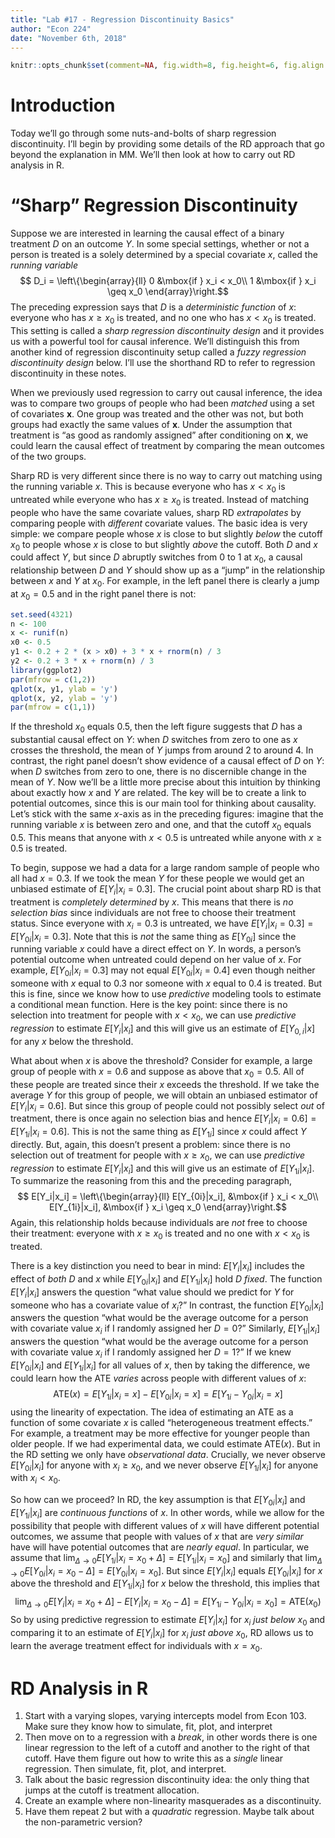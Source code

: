 ```yaml
---
title: "Lab #17 - Regression Discontinuity Basics"
author: "Econ 224"
date: "November 6th, 2018"
---
```


<!-- knitr global options -->
```r
knitr::opts_chunk$set(comment=NA, fig.width=8, fig.height=6, fig.align = 'center')
```

# Introduction
Today we'll go through some nuts-and-bolts of sharp regression discontinuity.
I'll begin by providing some details of the RD approach that go beyond the explanation in MM.
We'll then look at how to carry out RD analysis in R.  

# "Sharp" Regression Discontinuity
Suppose we are interested in learning the causal effect of a binary treatment $D$ on an outcome $Y$.
In some special settings, whether or not a person is treated is a solely determined by a special covariate $x$, called the *running variable*
$$ D_i = \left\{\begin{array}{ll}
0 &\mbox{if } x_i < x_0\\
1 &\mbox{if } x_i \geq x_0
\end{array}\right.$$
The preceding expression says that $D$ is a *deterministic function* of $x$: everyone who has $x \geq x_0$ is treated, and no one who has $x < x_0$ is treated.
This setting is called a *sharp regression discontinuity design* and it provides us with a powerful tool for causal inference.
We'll distinguish this from another kind of regression discontinuity setup called a *fuzzy regression discontinuity design* below.
I'll use the shorthand RD to refer to regression discontinuity in these notes.

When we previously used regression to carry out causal inference, the idea was to compare two groups of people who had been *matched* using a set of covariates $\mathbf{x}$.
One group was treated and the other was not, but both groups had exactly the same values of $\mathbf{x}$.
Under the assumption that treatment is "as good as randomly assigned" after conditioning on $\mathbf{x}$, we could learn the causal effect of treatment by comparing the mean outcomes of the two groups.

Sharp RD is very different since there is no way to carry out matching using the running variable $x$.
This is because everyone who has $x < x_0$ is untreated while everyone who has $x \geq x_0$ is treated.
Instead of matching people who have the same covariate values, sharp RD *extrapolates* by comparing people with *different* covariate values.
The basic idea is very simple: we compare people whose $x$ is close to but slightly *below* the cutoff $x_0$ to people whose $x$ is close to but slightly *above* the cutoff.
Both $D$ and $x$ could affect $Y$, but since $D$ abruptly switches from 0 to 1 at $x_0$, a causal relationship between $D$ and $Y$ should show up as a "jump" in the relationship between $x$ and $Y$ at $x_0$.
For example, in the left panel there is clearly a jump at $x_0 = 0.5$ and in the right panel there is not: 

```r
set.seed(4321)  
n <- 100
x <- runif(n)
x0 <- 0.5
y1 <- 0.2 + 2 * (x > x0) + 3 * x + rnorm(n) / 3
y2 <- 0.2 + 3 * x + rnorm(n) / 3
library(ggplot2)
par(mfrow = c(1,2))
qplot(x, y1, ylab = 'y') 
qplot(x, y2, ylab = 'y') 
par(mfrow = c(1,1))
```

If the threshold $x_0$ equals 0.5, then the left figure suggests that $D$ has a substantial causal effect on $Y$: when $D$ switches from zero to one as $x$ crosses the threshold, the mean of $Y$ jumps from around 2 to around 4.
In contrast, the right panel doesn't show evidence of a causal effect of $D$ on $Y$: when $D$ switches from zero to one, there is no discernible change in the mean of $Y$.
Now we'll be a little more precise about this intuition by thinking about exactly how $x$ and $Y$ are related.
The key will be to create a link to potential outcomes, since this is our main tool for thinking about causality.
Let's stick with the same $x$-axis as in the preceding figures: imagine that the running variable $x$ is between zero and one, and that the cutoff $x_0$ equals 0.5.
This means that anyone with $x < 0.5$ is untreated while anyone with $x\geq 0.5$ is treated.

To begin, suppose we had a data for a large random sample of people who all had $x = 0.3$.
If we took the mean $Y$ for these people we would get an unbiased estimate of $E[Y_i|x_i = 0.3]$.
The crucial point about sharp RD is that treatment is *completely determined* by $x$.
This means that there is *no selection bias* since individuals are not free to choose their treatment status.
Since everyone with $x_i = 0.3$ is untreated, we have $E[Y_i|x_i = 0.3] = E[Y_{0i}|x_i = 0.3]$.
Note that this is *not* the same thing as $E[Y_{0i}]$ since the running variable $x$ could have a direct effect on $Y$. 
In words, a person's potential outcome when untreated could depend on her value of $x$.
For example, $E[Y_{0i} |x_i = 0.3]$ may not equal $E[Y_{0i}|x_i = 0.4]$ even though neither someone with $x$ equal to 0.3 nor someone with $x$ equal to 0.4 is treated.
But this is fine, since we know how to use *predictive* modeling tools to estimate a conditional mean function.
Here is the key point: since there is no selection into treatment for people with $x < x_0$, we can use *predictive regression* to estimate $E[Y_i|x_i]$ and this will give us an estimate of $E[Y_{0,i}|x]$ for any $x$ below the threshold.

What about when $x$ is above the threshold?
Consider for example, a large group of people with $x = 0.6$ and suppose as above that $x_0 = 0.5$.
All of these people are treated since their $x$ exceeds the threshold.
If we take the average $Y$ for this group of people, we will obtain an unbiased estimator of $E[Y_i|x_i=0.6]$.
But since this group of people could not possibly select *out* of treatment, there is once again no selection bias and hence $E[Y_i|x_i=0.6] = E[Y_{1i}|x_i = 0.6]$. 
This is not the same thing as $E[Y_{1i}]$ since $x$ could affect $Y$ directly.
But, again, this doesn't present a problem: since there is no selection out of treatment for people with $x \geq x_0$, we can use *predictive regression* to estimate $E[Y_i|x_i]$ and this will give us an estimate of $E[Y_{1i}|x_i]$. 
To summarize the reasoning from this and the preceding paragraph, 
$$ E[Y_i|x_i] = \left\{\begin{array}{ll}
E[Y_{0i}|x_i], &\mbox{if } x_i < x_0\\
E[Y_{1i}|x_i], &\mbox{if } x_i \geq x_0
\end{array}\right.$$
Again, this relationship holds because individuals are *not* free to choose their treatment: everyone with $x \geq x_0$ is treated and no one with $x < x_0$ is treated.

There is a key distinction you need to bear in mind: $E[Y_i|x_i]$ includes the effect of *both* $D$ and $x$ while $E[Y_{0i}|x_i]$ and $E[Y_{1i}|x_i]$ hold $D$ *fixed*.
The function $E[Y_i|x_i]$ answers the question "what value should we predict for $Y$ for someone who has a covariate value of $x_i$?"
In contrast, the function $E[Y_{0i}|x_i]$ answers the question "what would be the average outcome for a person with covariate value $x_i$ if I randomly assigned her $D=0$?"
Similarly, $E[Y_{1i}|x_i]$ answers the question "what would be the average outcome for a person with covariate value $x_i$ if I randomly assigned her $D=1$?"
If we knew $E[Y_{0i}|x_i]$ and $E[Y_{1i}|x_i]$ for all values of $x$, then by taking the difference, we could learn how the ATE *varies* across people with different values of $x$:
$$\mbox{ATE}(x) = E[Y_{1i}|x_i = x] - E[Y_{0i}|x_i = x] = E[Y_{1i} - Y_{0i}|x_i = x]$$
using the linearity of expectation.
The idea of estimating an ATE as a function of some covariate $x$ is called "heterogeneous treatment effects."
For example, a treatment may be more effective for younger people than older people.
If we had experimental data, we could estimate $\mbox{ATE}(x)$.
But in the RD setting we only have *observational data*.
Crucially, we never observe $E[Y_{0i}|x_i]$ for anyone with $x_i \geq x_0$, and we never observe $E[Y_{1i}|x_i]$ for anyone with $x_i < x_0$.

So how can we proceed?
In RD, the key assumption is that $E[Y_{0i}|x_i]$ and $E[Y_{1i}|x_i]$ are   *continuous functions* of $x$. 
In other words, while we allow for the possibility that people with different values of $x$ will have different potential outcomes, we assume that people with values of $x$ that are *very similar* have will have potential outcomes that are *nearly equal*.
In particular, we assume that $\lim_{\Delta \rightarrow 0} E[Y_{1i}|x_i = x_0 + \Delta] = E[Y_{1i}|x_i = x_0]$ and similarly that $\lim_{\Delta \rightarrow 0} E[Y_{0i}|x_i = x_0 - \Delta] = E[Y_{0i}|x_i = x_0]$.
But since $E[Y_i|x_i]$ equals $E[Y_{0i}|x_i]$ for $x$ above the threshold and $E[Y_{1i}|x_i]$ for $x$ below the threshold, this implies that 
$$\lim_{\Delta \rightarrow 0} E[Y_i|x_i = x_0 + \Delta] - E[Y_i|x_i = x_0 - \Delta] = E[Y_{1i} - Y_{0i}|x_i = x_0] = \mbox{ATE}(x_0)$$
So by using predictive regression to estimate $E[Y_i|x_i]$ for $x_i$ *just below* $x_0$ and comparing it to an estimate of $E[Y_i|x_i]$ for $x_i$ *just above* $x_0$, RD allows us to learn the average treatment effect for individuals with $x = x_0$.

# RD Analysis in R 

1. Start with a varying slopes, varying intercepts model from Econ 103. Make sure they know how to simulate, fit, plot, and interpret
2. Then move on to a regression with a *break*, in other words there is one linear regression to the left of a cutoff and another to the right of that cutoff. Have them figure out how to write this as a *single* linear regression. Then simulate, fit, plot, and interpret.
3. Talk about the basic regression discontinuity idea: the only thing that jumps at the cutoff is treatment allocation.
4. Create an example where non-linearity masquerades as a discontinuity.
5. Have them repeat 2 but with a *quadratic* regression. Maybe talk about the non-parametric version?
